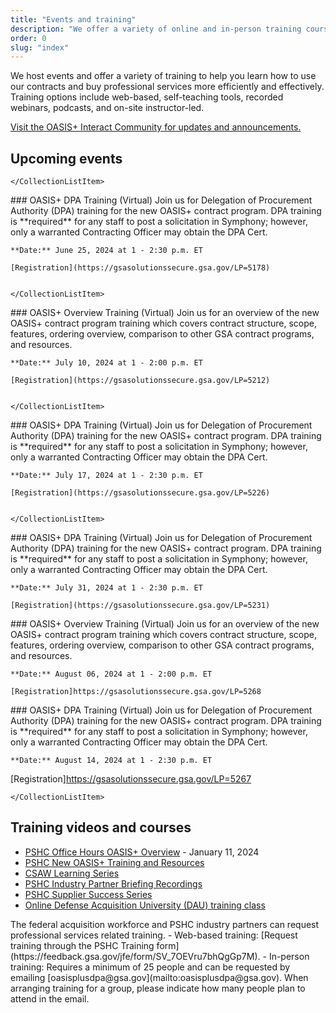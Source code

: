 ```yaml
---
title: "Events and training"
description: "We offer a variety of online and in-person training courses to help you learn how to use OASIS+ contracts and buy professional services."
order: 0
slug: "index"
---
```


We host events and offer a variety of training to help you learn how to use our contracts and buy professional services more efficiently and effectively. Training options include web-based, self-teaching tools, recorded webinars, podcasts, and on-site instructor-led.

[Visit the OASIS+ Interact Community for updates and announcements.](https://buy.gsa.gov/interact/community/196/activity-feed)
##  Upcoming events 

    </CollectionListItem>
</CollectionList>
<CollectionList>
    <CollectionListItem calendar_month="JUNE" calendar_day="25">
    ### OASIS+ DPA Training (Virtual)
    Join us for Delegation of Procurement Authority (DPA) training for the new OASIS+ contract program. DPA training is **required** for any staff to post a solicitation in Symphony; however, only a warranted Contracting Officer may obtain the DPA Cert.
    
    **Date:** June 25, 2024 at 1 - 2:30 p.m. ET

    [Registration](https://gsasolutionssecure.gsa.gov/LP=5178)
 

    </CollectionListItem>
</CollectionList>
<CollectionList>
    <CollectionListItem calendar_month="JULY" calendar_day="10">
    ### OASIS+ Overview Training (Virtual)
    Join us for an overview of the new OASIS+ contract program training which covers contract structure, scope, features, ordering overview, comparison to other GSA contract programs, and resources.
    
    **Date:** July 10, 2024 at 1 - 2:00 p.m. ET

    [Registration](https://gsasolutionssecure.gsa.gov/LP=5212)


    </CollectionListItem>
</CollectionList>
<CollectionList>
    <CollectionListItem calendar_month="JULY" calendar_day="17">
    ### OASIS+ DPA Training (Virtual)
    Join us for Delegation of Procurement Authority (DPA) training for the new OASIS+ contract program. DPA training is **required** for any staff to post a solicitation in Symphony; however, only a warranted Contracting Officer may obtain the DPA Cert.
    
    **Date:** July 17, 2024 at 1 - 2:30 p.m. ET

    [Registration](https://gsasolutionssecure.gsa.gov/LP=5226)


    </CollectionListItem>
</CollectionList>
<CollectionList>
    <CollectionListItem calendar_month="JULY" calendar_day="31">
    ### OASIS+ DPA Training (Virtual)
    Join us for Delegation of Procurement Authority (DPA) training for the new OASIS+ contract program. DPA training is **required** for any staff to post a solicitation in Symphony; however, only a warranted Contracting Officer may obtain the DPA Cert.
    
    **Date:** July 31, 2024 at 1 - 2:30 p.m. ET

    [Registration](https://gsasolutionssecure.gsa.gov/LP=5231)


 </CollectionListItem>
</CollectionList>
<CollectionList>
    <CollectionListItem calendar_month="AUGUST" calendar_day="06">
    ### OASIS+ Overview Training (Virtual)
    Join us for an overview of the new OASIS+ contract program training which covers contract structure, scope, features, ordering overview, comparison to other GSA contract programs, and resources.
    
    **Date:** August 06, 2024 at 1 - 2:00 p.m. ET

    [Registration]https://gsasolutionssecure.gsa.gov/LP=5268


</CollectionListItem>
</CollectionList>
<CollectionList>
    <CollectionListItem calendar_month="AUGUST" calendar_day="14">
    ### OASIS+ DPA Training (Virtual)
    Join us for Delegation of Procurement Authority (DPA) training for the new OASIS+ contract program. DPA training is **required** for any staff to post a solicitation in Symphony; however, only a warranted Contracting Officer may obtain the DPA Cert.
    
    **Date:** August 14, 2024 at 1 - 2:30 p.m. ET

   [Registration]https://gsasolutionssecure.gsa.gov/LP=5267


    </CollectionListItem>
</CollectionList>

## Training videos and courses
- [PSHC Office Hours OASIS+ Overview](https://www.youtube.com/watch?v=1ft9kJBMK8A&list=PLvdwyPgXnxxVQag_kdAHeiKW1zQAs2wJQ&index=25&t=7s) - January 11, 2024
- [PSHC New OASIS+ Training and Resources](https://www.youtube.com/playlist?list=PLvdwyPgXnxxVQag_kdAHeiKW1zQAs2wJQ)
- [CSAW Learning Series](https://www.youtube.com/playlist?list=PLvdwyPgXnxxVslDBK5HYeekr4FY_nr-Pn)
- [PSHC Industry Partner Briefing Recordings](https://www.youtube.com/playlist?list=PLvdwyPgXnxxUIh1e3H272MogI3HrLGzK9)
- [PSHC Supplier Success Series](https://www.youtube.com/playlist?list=PLvdwyPgXnxxVVhrv4zziLpGgkngkZT1Pm)
- [Online Defense Acquisition University (DAU) training class](https://www.dau.edu/courses/wsc-005) 

<SummaryBox header="Need to request a training?">
    The federal acquisition workforce and PSHC industry partners can request professional services related training. 
    - Web-based training: [Request training through the PSHC Training form](https://feedback.gsa.gov/jfe/form/SV_7OEVru7bhQgGp7M).
    - In-person training: Requires a minimum of 25 people and can be requested by emailing [oasisplusdpa@gsa.gov](mailto:oasisplusdpa@gsa.gov). When arranging training for a group, please indicate how many people  plan to attend in the email.
</SummaryBox>
